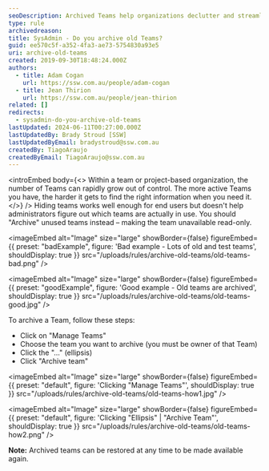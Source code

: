 ```yaml
---
seoDescription: Archived Teams help organizations declutter and streamline their Microsoft Teams experience by removing inactive or obsolete teams from view.
type: rule
archivedreason:
title: SysAdmin - Do you archive old Teams?
guid: ee570c5f-a352-4fa3-ae73-5754830a93e5
uri: archive-old-teams
created: 2019-09-30T18:48:24.000Z
authors:
  - title: Adam Cogan
    url: https://ssw.com.au/people/adam-cogan
  - title: Jean Thirion
    url: https://ssw.com.au/people/jean-thirion
related: []
redirects:
  - sysadmin-do-you-archive-old-teams
lastUpdated: 2024-06-11T00:27:00.000Z
lastUpdatedBy: Brady Stroud [SSW]
lastUpdatedByEmail: bradystroud@ssw.com.au
createdBy: TiagoAraujo
createdByEmail: TiagoAraujo@ssw.com.au
---
```


<introEmbed
  body={<>
Within a team or project-based organization, the number of Teams can rapidly grow out of control. The more active Teams you have, the harder it gets to find the right information when you need it.
  </>}
/>
Hiding teams works well enough for end users but doesn't help administrators figure out which teams are actually in use. You should "Archive" unused teams instead – making the team unavailable read-only.

<imageEmbed
  alt="Image"
  size="large"
  showBorder={false}
  figureEmbed={{
    preset: "badExample",
    figure: 'Bad example - Lots of old and test teams',
    shouldDisplay: true
  }}
  src="/uploads/rules/archive-old-teams/old-teams-bad.png"
/>

<imageEmbed
  alt="Image"
  size="large"
  showBorder={false}
  figureEmbed={{
    preset: "goodExample",
    figure: 'Good example - Old teams are archived',
    shouldDisplay: true
  }}
  src="/uploads/rules/archive-old-teams/old-teams-good.jpg"
/>

To archive a Team, follow these steps:

* Click on "Manage Teams"
* Choose the team you want to archive (you must be owner of that Team)
* Click the "..." (ellipsis)
* Click "Archive team"


<imageEmbed
  alt="Image"
  size="large"
  showBorder={false}
  figureEmbed={{
    preset: "default",
    figure: 'Clicking "Manage Teams"',
    shouldDisplay: true
  }}
  src="/uploads/rules/archive-old-teams/old-teams-how1.jpg"
/>


<imageEmbed
  alt="Image"
  size="large"
  showBorder={false}
  figureEmbed={{
    preset: "default",
    figure: 'Clicking "Ellipsis" | "Archive Team"',
    shouldDisplay: true
  }}
  src="/uploads/rules/archive-old-teams/old-teams-how2.png"
/>

**Note:** Archived teams can be restored at any time to be made available again.
